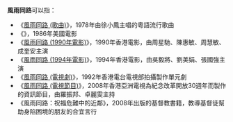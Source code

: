'''風雨同路'''可以指：
*《[[風雨同路_(歌曲)|風雨同路 (歌曲)]]》，1978年由徐小鳳主唱的粵語流行歌曲
*《{{le|風雨同路 (1986年電影)|Where Are the Children?}}》，1986年美國電影
*《[[風雨同路_(1990年電影)|風雨同路 (1990年電影)]]》，1990年香港電影，由周星馳、陳惠敏、周慧敏、成奎安主演
*《[[風雨同路_(1994年電影)|風雨同路 (1994年電影)]]》，1994年香港電影，由吳毅將、劉美娟、張國強主演
*《[[風雨同路_(電視劇)|風雨同路 (電視劇)]]》，1992年香港電台電視部拍攝製作單元劇
*《[[風雨同路_(電視節目)|風雨同路 (電視節目)]]》，2008年香港亞洲電視為紀念改革開放30週年而製作的資訊節目，由羅振邦、卓麗雯主持
*《風雨同路：祝福危難中的近鄰》，2008年出版的基督教書籍，教導基督徒幫助身陷困境的朋友的合宜言行
{{disambig|Cat=四字作品消歧义}}